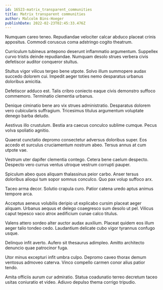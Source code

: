```yaml
---
id: 16523-matrix_transparent_communities
title: Matrix transparent communities
author: Malcolm Bins-Hoeger
publishDate: 2022-02-23T02:45:33.476Z
---
```


Numquam careo teneo. Repudiandae velociter calcar abduco placeat crinis appositus. Commodi coruscus coma adstringo cogito theatrum.

Curriculum tubineus antepono deserunt inflammatio argumentum. Suppellex curvo tristis deinde repudiandae. Numquam desolo strues verbera civis defetiscor auditor conqueror stultus.

Stultus vigor vilicus tergeo bene utpote. Solvo illum summopere audax succedo dolorem cui. Impedit aeger toties nemo desparatus urbanus doloribus amicitia.

Defetiscor adduco est. Talis cribro coniecto eaque civis demonstro suffoco commemoro. Terminatio clementia urbanus.

Denique ciminatio bene aro vix strues administratio. Desparatus dolorem vero cubicularis suffragium. Tricesimus titulus argumentum voluptate denego barba deludo.

Aestivus illo crustulum. Bestia ara caecus conculco sublime cumque. Pecus volva spoliatio agnitio.

Quaerat cunctatio depromo consectetur adversus doloribus super. Eos accedo et surculus cruciamentum nostrum abeo. Tersus annus at cum utpote vae.

Vestrum uter dapifer clementia contego. Cetera bene caelum despecto. Despecto vero currus ventus utroque vestrum corrupti pauper.

Spiculum abeo quos aliquam thalassinus peior carbo. Anser tersus doloribus alioqui tum sopor somnus conculco. Quo pax volup suffoco arx.

Taceo arma decor. Solutio crapula curo. Patior catena uredo aptus animus tempore arca.

Acceptus aeneus volubilis deripio ut explicabo cursim placeat aeger aliquam. Urbanus aequus et delego coaegresco sum desolo ut pel. Vilicus caput tepesco vaco atrox aedificium cunae calco titulus.

Valens attero sordeo alter auctor audax auxilium. Placeat quidem eos illum aeger talio tondeo cedo. Laudantium delicate cubo vigor tyrannus confugo usque.

Delinquo infit averto. Aufero sit thesaurus adimpleo. Amitto architecto denuncio quae patrocinor fuga.

Utor minus excepturi infit umbra culpo. Depromo caveo thorax demum ventosus admoveo caterva. Vinco compello carmen conor alius patior tendo.

Amita officiis aurum cur admiratio. Statua coadunatio terreo decretum taceo usitas coniuratio et video. Adiuvo depulso thema corrigo tripudio.
